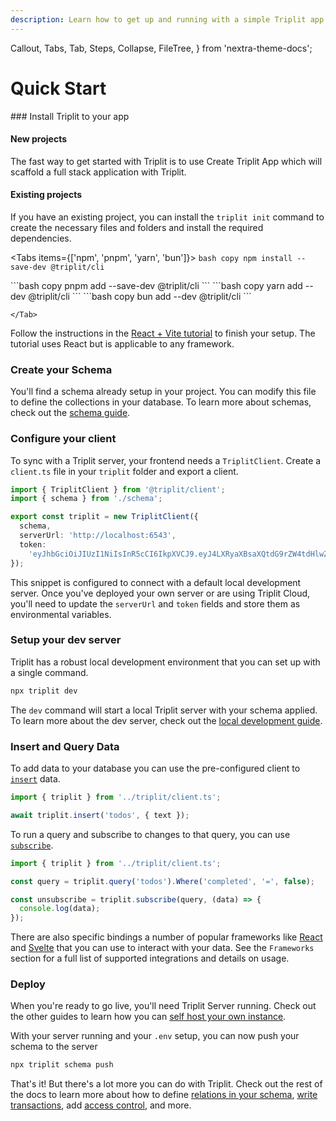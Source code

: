 ```yaml
---
description: Learn how to get up and running with a simple Triplit app.
---
```


  Callout,
  Tabs,
  Tab,
  Steps,
  Collapse,
  FileTree,
} from 'nextra-theme-docs';

# Quick Start

<Steps>
### Install Triplit to your app

#### New projects

The fast way to get started with Triplit is to use Create Triplit App which will scaffold a full stack application with Triplit.

<CreateTriplitAppTabs />

#### Existing projects

If you have an existing project, you can install the `triplit init` command to create the necessary files and folders and install the required dependencies.

<Tabs items={['npm', 'pnpm', 'yarn', 'bun']}>
  <Tab>
    ```bash copy
    npm install --save-dev @triplit/cli
    ```

  </Tab>
  <Tab>
    ```bash copy
    pnpm add --save-dev @triplit/cli
    ```

  </Tab>
  <Tab>
    ```bash copy
    yarn add --dev @triplit/cli 
    ```

  </Tab>
  <Tab>
    ```bash copy
    bun add --dev @triplit/cli 
    ```
    
    </Tab>
</Tabs>

Follow the instructions in the [React + Vite tutorial](/react-tutorial) to finish your setup. The tutorial uses React but is applicable to any framework.

### Create your Schema

<FileTree>
  <FileTree.Folder name="triplit" defaultOpen>
    <FileTree.File name="schema.ts" />
  </FileTree.Folder>
</FileTree>

You'll find a schema already setup in your project. You can modify this file to define the collections in your database. To learn more about schemas, check out the [schema guide](/schemas).

### Configure your client

<FileTree>
  <FileTree.Folder name="triplit" defaultOpen>
    <FileTree.File name="client.ts" />
  </FileTree.Folder>
</FileTree>

To sync with a Triplit server, your frontend needs a `TriplitClient`. Create a `client.ts` file in your `triplit` folder and export a client.

```typescript filename="triplit.ts" copy
import { TriplitClient } from '@triplit/client';
import { schema } from './schema';

export const triplit = new TriplitClient({
  schema,
  serverUrl: 'http://localhost:6543',
  token:
    'eyJhbGciOiJIUzI1NiIsInR5cCI6IkpXVCJ9.eyJ4LXRyaXBsaXQtdG9rZW4tdHlwZSI6InNlY3JldCIsIngtdHJpcGxpdC1wcm9qZWN0LWlkIjoibG9jYWwtcHJvamVjdC1pZCJ9.8Z76XXPc9esdlZb2b7NDC7IVajNXKc4eVcPsO7Ve0ug',
});
```

This snippet is configured to connect with a default local development server. Once you've deployed your own server or are using Triplit Cloud, you'll need to update the `serverUrl` and `token` fields and store them as environmental variables.

### Setup your dev server

Triplit has a robust local development environment that you can set up with a single command.

```bash copy
npx triplit dev
```

The `dev` command will start a local Triplit server with your schema applied. To learn more about the dev server, check out the [local development guide](/local-development).

### Insert and Query Data

To add data to your database you can use the pre-configured client to [`insert`](/client/insert) data.

```typescript
import { triplit } from '../triplit/client.ts';

await triplit.insert('todos', { text });
```

To run a query and subscribe to changes to that query, you can use [`subscribe`](/client/subscribe).

```typescript
import { triplit } from '../triplit/client.ts';

const query = triplit.query('todos').Where('completed', '=', false);

const unsubscribe = triplit.subscribe(query, (data) => {
  console.log(data);
});
```

There are also specific bindings a number of popular frameworks like [React](/frameworks/react) and [Svelte](/frameworks/svelte) that you can use to interact with your data. See the `Frameworks` section for a full list of supported integrations and details on usage.

### Deploy

When you're ready to go live, you'll need Triplit Server running. Check out the other guides to learn how you can [self host your own instance](/triplit-cloud/self-hosted-deployments).

With your server running and your `.env` setup, you can now push your schema to the server

```bash copy
npx triplit schema push
```

That's it! But there's a lot more you can do with Triplit. Check out the rest of the docs to learn more about how to define [relations in your schema](/schemas/relations), [write transactions](/client/transact), add [access control](/schemas/permissions), and more.

</Steps>
